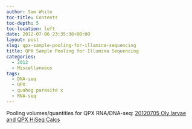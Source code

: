 ```yaml
---
author: Sam White
toc-title: Contents
toc-depth: 5
toc-location: left
date: 2012-07-06 23:35:38+00:00
layout: post
slug: qpx-sample-pooling-for-illumina-sequencing
title: QPX Sample Pooling for Illumina Sequencing
categories:
  - 2012
  - Miscellaneous
tags:
  - DNA-seq
  - QPX
  - quahog parasite x
  - RNA-seq
---
```


Pooling volumes/quantities for QPX RNA/DNA-seq:
[
20120705 Oly larvae and QPX HiSeq Calcs](https://docs.google.com/spreadsheet/ccc?key=0AmS_90rPaQMzdG83MFVDZVc3V2lIRzVjcUlxenN6VEE&usp=sharing)

